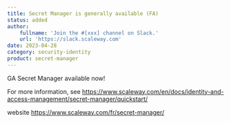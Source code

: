 ```yaml
---
title: Secret Manager is generally available (FA)
status: added
author:
    fullname: 'Join the #[xxx] channel on Slack.'
    url: 'https://slack.scaleway.com'
date: 2023-04-28
category: security-identity
product: secret-manager
---
```


GA Secret Manager available now! 

For more information, see https://www.scaleway.com/en/docs/identity-and-access-management/secret-manager/quickstart/

website https://www.scaleway.com/fr/secret-manager/

